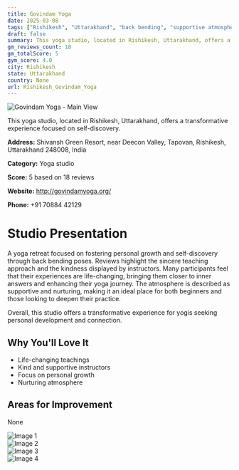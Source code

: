 ```yaml
---
title: Govindam Yoga
date: 2025-03-08
tags: ["Rishikesh", "Uttarakhand", "back bending", "supportive atmosphere", "Rishikesh"]  
draft: false
summary: This yoga studio, located in Rishikesh, Uttarakhand, offers a transformative experience focused on self-discovery.
gm_reviews_count: 18
gm_totalScore: 5
gym_score: 4.0
city: Rishikesh
state: Uttarakhand
country: None
url: Rishikesh_Govindam_Yoga
---
```


<div className="aspect-[16/9] relative my-8">
  <img 
    src="https://lh5.googleusercontent.com/p/AF1QipPIPYn27LN31keC-6wCfq-Aw7S0YKqfuqgWttYN=w1920-h1080-k-no"
    alt="Govindam Yoga - Main View"
    className="object-cover absolute inset-0 w-full h-full rounded-lg"
  />
</div>

This yoga studio, located in Rishikesh, Uttarakhand, offers a transformative experience focused on self-discovery.

**Address:** Shivansh Green Resort, near Deecon Valley, Tapovan, Rishikesh, Uttarakhand 248008, India

**Category:** Yoga studio

**Score:** 5 based on 18 reviews

**Website:** http://govindamyoga.org/

**Phone:** +91 70884 42129

# Studio Presentation

A yoga retreat focused on fostering personal growth and self-discovery through back bending poses. Reviews highlight the sincere teaching approach and the kindness displayed by instructors. Many participants feel that their experiences are life-changing, bringing them closer to inner answers and enhancing their yoga journey. The atmosphere is described as supportive and nurturing, making it an ideal place for both beginners and those looking to deepen their practice.

Overall, this studio offers a transformative experience for yogis seeking personal development and connection.

## Why You'll Love It

- Life-changing teachings
- Kind and supportive instructors
- Focus on personal growth
- Nurturing atmosphere

## Areas for Improvement

None

<div className="grid grid-cols-1 xl:grid-cols-2 gap-4 my-8">
<div className="aspect-[4/3] relative"><img src="https://lh3.googleusercontent.com/p/AF1QipNuBze5TY6nwTXjhw0c3vLh3v9YK6pl1jhilnPc=w1920-h1080-k-no" alt="Image 1" className="object-cover absolute inset-0 w-full h-full rounded-lg" /></div>
<div className="aspect-[4/3] relative"><img src="https://lh5.googleusercontent.com/p/AF1QipM-oEgxzkfrand8O-kaUsxtYweSOU6TbGnd2wJP=w1920-h1080-k-no" alt="Image 2" className="object-cover absolute inset-0 w-full h-full rounded-lg" /></div>
<div className="aspect-[4/3] relative"><img src="https://lh5.googleusercontent.com/p/AF1QipNmZaiaSnlCmtLYr-gmBzmqKRDQW1BZH2QTTA78=w1920-h1080-k-no" alt="Image 3" className="object-cover absolute inset-0 w-full h-full rounded-lg" /></div>
<div className="aspect-[4/3] relative"><img src="https://lh3.googleusercontent.com/gps-cs-s/AB5caB-uC-OHk1Z3F-uraoFVRnxLpNjbq1VUOWv0HYjGOSytSFEIZZ1HUevZ4n9vVnv_C3-XfA5WweagqU0iUpEtAMFEH23UW6Z9UMpkzIpgFceKB-s6uazjIM5XPFD233vyV0Wb4ZTd=w1920-h1080-k-no" alt="Image 4" className="object-cover absolute inset-0 w-full h-full rounded-lg" /></div>
</div>